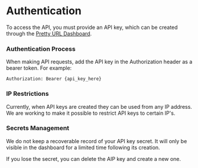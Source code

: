 # Authentication

To access the API, you must provide an API key, which can be created through the [Pretty URL Dashboard](https://prettyurl.net/dashboard/account/api-keys).

### Authentication Process

When making API requests, add the API key in the Authorization header as a bearer token. For example:

```
Authorization: Bearer {api_key_here}
```

### IP Restrictions

Currently, when API keys are created they can be used from any IP address. We are working to make it possible to restrict API keys to certain IP's.

### Secrets Management

We do not keep a recoverable record of your API key secret. It will only be visible in the dashboard for a limited time following its creation.

If you lose the secret, you can delete the AIP key and create a new one.
